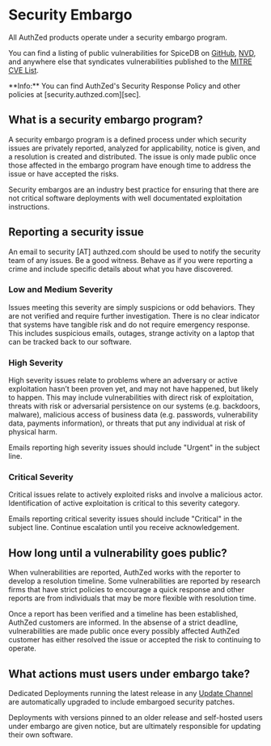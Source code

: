 
# Security Embargo

All AuthZed products operate under a security embargo program.

You can find a listing of public vulnerabilities for SpiceDB on [GitHub], [NVD], and anywhere else that syndicates vulnerabilities published to the [MITRE CVE List].

<Callout type="info">
  **Info:**
  You can find AuthZed's Security Response Policy and other policies at [security.authzed.com][sec].

  [sec]: https://security.authzed.com
</Callout>

[GitHub]: https://github.com/authzed/spicedb/security/advisories
[NVD]: https://nvd.nist.gov/vuln/search/results?query=spicedb
[MITRE CVE List]: https://cve.mitre.org/cve/

## What is a security embargo program?

A security embargo program is a defined process under which security issues are privately reported, analyzed for applicability, notice is given, and a resolution is created and distributed.
The issue is only made public once those affected in the embargo program have enough time to address the issue or have accepted the risks.

Security embargos are an industry best practice for ensuring that there are not critical software deployments with well documentated exploitation instructions.

## Reporting a security issue

An email to security [AT] authzed.com should be used to notify the security team of any issues.
Be a good witness.
Behave as if you were reporting a crime and include specific details about what you have discovered.

### Low and Medium Severity

Issues meeting this severity are simply suspicions or odd behaviors.
They are not verified and require further investigation.
There is no clear indicator that systems have tangible risk and do not require emergency response.
This includes suspicious emails, outages, strange activity on a laptop that can be tracked back to our software.

### High Severity

High severity issues relate to problems where an adversary or active exploitation hasn’t been proven yet, and may not have happened, but likely to happen.
This may include vulnerabilities with direct risk of exploitation, threats with risk or adversarial persistence on our systems (e.g. backdoors, malware), malicious access of business data (e.g. passwords, vulnerability data, payments information), or threats that put any individual at risk of physical harm.

Emails reporting high severity issues should include "Urgent" in the subject line.

### Critical Severity

Critical issues relate to actively exploited risks and involve a malicious actor.
Identification of active exploitation is critical to this severity category.

Emails reporting critical severity issues should include "Critical" in the subject line.
Continue escalation until you receive acknowledgement.

## How long until a vulnerability goes public?

When vulnerabilities are reported, AuthZed works with the reporter to develop a resolution timeline.
Some vulnerabilities are reported by research firms that have strict policies to encourage a quick response and other reports are from individuals that may be more flexible with resolution time.

Once a report has been verified and a timeline has been established, AuthZed customers are informed.
In the absense of a strict deadline, vulnerabilities are made public once every possibly affected AuthZed customer has either resolved the issue or accepted the risk to continuing to operate.

## What actions must users under embargo take?

Dedicated Deployments running the latest release in any [Update Channel] are automatically upgraded to include embargoed security patches.

Deployments with versions pinned to an older release and self-hosted users under embargo are given notice, but are ultimately responsible for updating their own software.

[Update Channel]: ./update-channels
